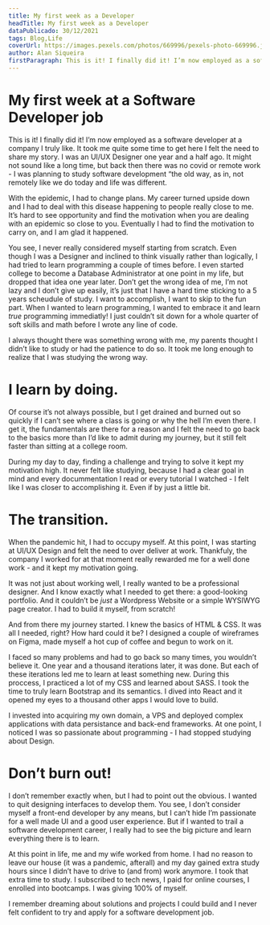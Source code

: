 ```yaml
---
title: My first week as a Developer
headTitle: My first week as a Developer
dataPublicado: 30/12/2021
tags: Blog,Life
coverUrl: https://images.pexels.com/photos/669996/pexels-photo-669996.jpeg?auto=compress&cs=tinysrgb&dpr=2&h=750&w=1260
author: Alan Siqueira
firstParagraph: This is it! I finally did it! I’m now employed as a software developer at a company I truly like. It took me quite some time to get here I felt the need to share my story. I was an UI/UX Designer one year and a half ago. It might not sound like a long time, but back then there was no covid or remote work - I was planning to study software development “the old way, as in, not remotely like we do today and life was different. With the epidemic, I had to change plans. My career turned upside down and I had to deal with this disease happening to people really close to me. It’s hard to see opportunity and find the motivation when you are dealing with an epidemic so close to you. Eventually I had to find the motivation to carry on, and I am glad it happened.
---
```


# My first week at a Software Developer job

This is it! I finally did it! I’m now employed as a software developer at a company I truly like. It took me quite some time to get here I felt the need to share my story. I was an UI/UX Designer one year and a half ago. It might not sound like a long time, but back then there was no covid or remote work - I was planning to study software development “the old way, as in, not remotely like we do today and life was different.

With the epidemic, I had to change plans. My career turned upside down and I had to deal with this disease happening to people really close to me. It’s hard to see opportunity and find the motivation when you are dealing with an epidemic so close to you. Eventually I had to find the motivation to carry on, and I am glad it happened.

You see, I never really considered myself starting from scratch. Even though I was a Designer and inclined to think visually rather than logically, I had tried to learn programming a couple of times before. I even started college to become a Database Administrator at one point in my life, but dropped that idea one year later. Don’t get the wrong idea of me, I’m not lazy and I don’t give up easily, it’s just that I have a hard time sticking to a 5 years scheudule of study. I want to accomplish, I want to skip to the fun part. When I wanted to learn programming, I wanted to embrace it and learn _true_ programming immediatly! I just couldn’t sit down for a whole quarter of soft skills and math before I wrote any line of code.

I always thought there was something wrong with me, my parents thought I didn’t like to study or had the patience to do so. It took me long enough to realize that I was studying the wrong way.

# I learn by doing.

Of course it’s not always possible, but I get drained and burned out so quickly if I can’t see where a class is going or why the hell I’m even there. I get it, the fundamentals are there for a reason and I felt the need to go back to the basics more than I’d like to admit during my journey, but it still felt faster than sitting at a college room.

During my day to day, finding a challenge and trying to solve it kept my motivation high. It never felt like studying, because I had a clear goal in mind and every docummentation I read or every tutorial I watched - I felt like I was closer to accomplishing it. Even if by just a little bit.

# The transition.

When the pandemic hit, I had to occupy myself. At this point, I was starting at UI/UX Design and felt the need to over deliver at work. Thankfuly, the company I worked for at that moment really rewarded me for a well done work - and it kept my motivation going.

It was not just about working well, I really wanted to be a professional designer. And I know exactly what I needed to get there: a good-looking portfolio. And it couldn’t be _just_ a Wordpress Website or a simple WYSIWYG page creator. I had to build it myself, from scratch!

And from there my journey started. I knew the basics of HTML & CSS. It was all I needed, right? How hard could it be? I designed a couple of wireframes on Figma, made myself a hot cup of coffee and begun to work on it.

I faced so many problems and had to go back so many times, you wouldn’t believe it. One year and a thousand iterations later, it was done. But each of these iterations led me to learn at least something new. During this proccess, I practiced a lot of my CSS and learned about SASS. I took the time to truly learn Bootstrap and its semantics. I dived into React and it opened my eyes to a thousand other apps I would love to build.

I invested into acquiring my own domain, a VPS and deployed complex applications with data persistance and back-end frameworks. At one point, I noticed I was so passionate about programming - I had stopped studying about Design.

# Don’t burn out!

I don’t remember exactly when, but I had to point out the obvious. I wanted to quit designing interfaces to develop them. You see, I don’t consider myself a front-end developer by any means, but I can’t hide I’m passionate for a well made UI and a good user experience. But if I wanted to trail a software development career, I really had to see the big picture and learn everything there is to learn.

At this point in life, me and my wife worked from home. I had no reason to leave our house (it was a pandemic, afterall) and my day gained extra study hours since I didn’t have to drive to (and from) work anymore. I took that extra time to study. I subscribed to tech news, I paid for online courses, I enrolled into bootcamps. I was giving 100% of myself.

I remember dreaming about solutions and projects I could build and I never felt confident to try and apply for a software development job.
